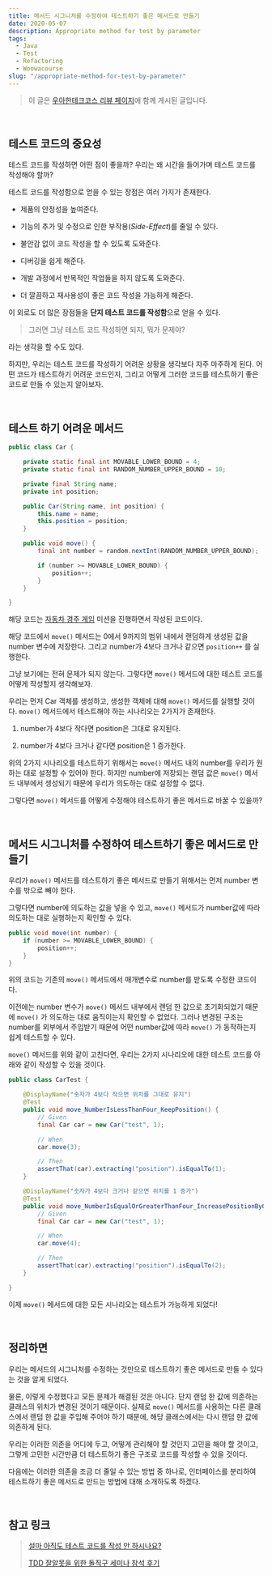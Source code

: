 ```yaml
---
title: 메서드 시그니처를 수정하여 테스트하기 좋은 메서드로 만들기
date: 2020-05-07
description: Appropriate method for test by parameter
tags:
  - Java
  - Test
  - Refactoring
  - Woowacourse
slug: "/appropriate-method-for-test-by-parameter"
---
```


> 이 글은 [우아한테크코스 리뷰 페이지](https://woowacourse.github.io/javable/2020-05-07/appropriate_method_for_test_by_parameter)에 함께 게시된 글입니다.

<br />

## 테스트 코드의 중요성

테스트 코드를 작성하면 어떤 점이 좋을까? 우리는 왜 시간을 들어가며 테스트 코드를 작성해야 할까?

테스트 코드를 작성함으로 얻을 수 있는 장점은 여러 가지가 존재한다.

- 제품의 안정성을 높여준다.

- 기능의 추가 및 수정으로 인한 부작용(_Side-Effect_)를 줄일 수 있다.

- 불안감 없이 코드 작성을 할 수 있도록 도와준다.

- 디버깅을 쉽게 해준다.

- 개발 과정에서 반복적인 작업들을 하지 않도록 도와준다.

- 더 깔끔하고 재사용성이 좋은 코드 작성을 가능하게 해준다.

이 외로도 더 많은 장점들을 **단지 테스트 코드를 작성함**으로 얻을 수 있다.

> 그러면 그냥 테스트 코드 작성하면 되지, 뭐가 문제야?

라는 생각을 할 수도 있다.

하지만, 우리는 테스트 코드를 작성하기 어려운 상황을 생각보다 자주 마주하게 된다. 어떤 코드가 테스트하기 어려운 코드인지, 그리고 어떻게 그러한 코드를 테스트하기 좋은 코드로 만들 수 있는지 알아보자.

<br />

## 테스트 하기 어려운 메서드

```java
public class Car {

    private static final int MOVABLE_LOWER_BOUND = 4;
    private static final int RANDOM_NUMBER_UPPER_BOUND = 10;

    private final String name;
    private int position;

    public Car(String name, int position) {
        this.name = name;
        this.position = position;
    }

    public void move() {
        final int number = random.nextInt(RANDOM_NUMBER_UPPER_BOUND);

        if (number >= MOVABLE_LOWER_BOUND) {
            position++;
        }
    }

}
```

해당 코드는 [자동차 경주 게임](https://github.com/woowacourse/java-racingcar) 미션을 진행하면서 작성된 코드이다.

해당 코드에서 `move()` 메서드는 0에서 9까지의 범위 내에서 랜덤하게 생성된 값을 number 변수에 저장한다. 그리고 number가 4보다 크거나 같으면 `position++` 를 실행한다.

그냥 보기에는 전혀 문제가 되지 않는다. 그렇다면 `move()` 메서드에 대한 테스트 코드를 어떻게 작성할지 생각해보자.

우리는 먼저 Car 객체를 생성하고, 생성한 객체에 대해 `move()` 메서드를 실행할 것이다. `move()` 메서드에서 테스트해야 하는 시나리오는 2가지가 존재한다.

1. number가 4보다 작다면 position은 그대로 유지된다.

2. number가 4보다 크거나 같다면 position은 1 증가한다.

위의 2가지 시나리오를 테스트하기 위해서는 `move()` 메서드 내의 number를 우리가 원하는 대로 설정할 수 있어야 한다. 하지만 number에 저장되는 랜덤 값은 `move()` 메서드 내부에서 생성되기 때문에 우리가 의도하는 대로 설정할 수 없다.

그렇다면 `move()` 메서드를 어떻게 수정해야 테스트하기 좋은 메서드로 바꿀 수 있을까?

<br />

## 메서드 시그니처를 수정하여 테스트하기 좋은 메서드로 만들기

우리가 `move()` 메서드를 테스트하기 좋은 메서드로 만들기 위해서는 먼저 number 변수를 밖으로 빼야 한다.

그렇다면 number에 의도하는 값을 넣을 수 있고, `move()` 메서드가 number값에 따라 의도하는 대로 실행하는지 확인할 수 있다.

```java
public void move(int number) {
    if (number >= MOVABLE_LOWER_BOUND) {
        position++;
    }
}
```

위의 코드는 기존의 `move()` 메서드에서 매개변수로 number를 받도록 수정한 코드이다.

이전에는 number 변수가 `move()` 메서드 내부에서 랜덤 한 값으로 초기화되었기 때문에 `move()` 가 의도하는 대로 움직이는지 확인할 수 없었다. 그러나 변경된 구조는 number를 외부에서 주입받기 때문에 어떤 number값에 따라 `move()` 가 동작하는지 쉽게 테스트할 수 있다.

`move()` 메서드를 위와 같이 고친다면, 우리는 2가지 시나리오에 대한 테스트 코드를 아래와 같이 작성할 수 있을 것이다.

```java
public class CarTest {

    @DisplayName("숫자가 4보다 작으면 위치를 그대로 유지")
    @Test
    public void move_NumberIsLessThanFour_KeepPosition() {
        // Given
        final Car car = new Car("test", 1);

        // When
        car.move(3);

        // Then
        assertThat(car).extracting("position").isEqualTo(1);
    }

    @DisplayName("숫자가 4보다 크거나 같으면 위치를 1 증가")
    @Test
    public void move_NumberIsEqualOrGreaterThanFour_IncreasePositionByOne() {
        // Given
        final Car car = new Car("test", 1);

        // When
        car.move(4);

        // Then
        assertThat(car).extracting("position").isEqualTo(2);
    }

}
```

이제 `move()` 메서드에 대한 모든 시나리오는 테스트가 가능하게 되었다!

<br />

## 정리하면

우리는 메서드의 시그니처를 수정하는 것만으로 테스트하기 좋은 메서드로 만들 수 있다는 것을 알게 되었다.

물론, 이렇게 수정했다고 모든 문제가 해결된 것은 아니다. 단지 랜덤 한 값에 의존하는 클래스의 위치가 변경된 것이기 때문이다. 실제로 `move()` 메서드를 사용하는 다른 클래스에서 랜덤 한 값을 주입해 주어야 하기 때문에, 해당 클래스에서는 다시 랜덤 한 값에 의존하게 된다.

우리는 이러한 의존을 어디에 두고, 어떻게 관리해야 할 것인지 고민을 해야 할 것이고, 그렇게 고민한 시간만큼 더 테스트하기 좋은 구조로 코드를 작성할 수 있을 것이다.

다음에는 이러한 의존을 조금 더 줄일 수 있는 방법 중 하나로, 인터페이스를 분리하여 테스트하기 좋은 메서드로 만드는 방법에 대해 소개하도록 하겠다.

<br />

## 참고 링크

> [설마 아직도 테스트 코드를 작성 안 하시나요?](https://medium.com/@ssowonny/%EC%84%A4%EB%A7%88-%EC%95%84%EC%A7%81%EB%8F%84-%ED%85%8C%EC%8A%A4%ED%8A%B8-%EC%BD%94%EB%93%9C%EB%A5%BC-%EC%9E%91%EC%84%B1-%EC%95%88-%ED%95%98%EC%8B%9C%EB%82%98%EC%9A%94-b54ec61ef91a)
>
> [TDD 잘알못을 위한 돌직구 세미나 참석 후기](https://jojoldu.tistory.com/306)

